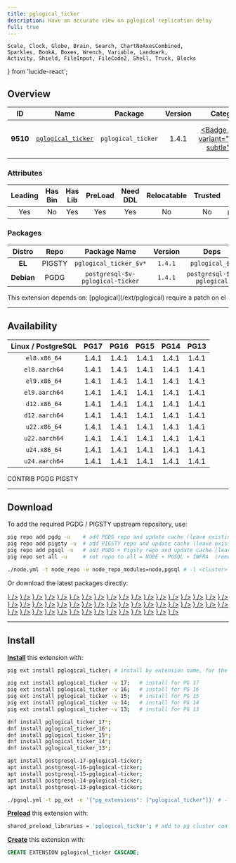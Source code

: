 ```yaml
---
title: pglogical_ticker
description: Have an accurate view on pglogical replication delay
full: true
---
```


    Scale, Clock, Globe, Brain, Search, ChartNoAxesCombined,
    Sparkles, BookA, Boxes, Wrench, Variable, Landmark,
    Activity, Shield, FileInput, FileCode2, Shell, Truck, Blocks
} from 'lucide-react';

## Overview

| <TooltipIconButton tooltip="Extension unique identifier" side="top">ID</TooltipIconButton> | <TooltipIconButton tooltip="Extension name" side="top">Name</TooltipIconButton> | <TooltipIconButton tooltip="Package name for installation" side="top">Package</TooltipIconButton> | <TooltipIconButton tooltip="Latest available extension version" side="top">Version</TooltipIconButton> | <TooltipIconButton tooltip="Extension category" side="top">Category</TooltipIconButton> | <TooltipIconButton tooltip="Open source license" side="top">License</TooltipIconButton> | <TooltipIconButton tooltip="Programming language" side="top">Lang</TooltipIconButton> |
|:--------:|:--------:|:----------:|:--------------:|:---------------------------------------:|:------------------------------------------------------:|:----:|
| **9510** | [`pglogical_ticker`](https://github.com/enova/pglogical_ticker) | `pglogical_ticker` | 1.4.1 | <a href="/ext/etl" className="no-underline"><Badge icon={<Truck />} variant="purple-subtle">ETL</Badge></a> | <a href="/ext/list/license#postgresql" className="no-underline"><Badge icon={<Scale />} variant="blue-subtle">PostgreSQL</Badge></a> | <a href="/ext/list/lang#c"><Badge icon={<FileCode2 />} variant="blue-subtle">C</Badge></a> |

### Attributes

| <TooltipIconButton tooltip="The Primary Leading extension in the Package" side="top">Leading</TooltipIconButton> | <TooltipIconButton tooltip="Contains binary utils" side="top">Has Bin</TooltipIconButton> | <TooltipIconButton tooltip="Contains .so shared library files" side="top">Has Lib</TooltipIconButton> | <TooltipIconButton tooltip="Requires preloading via shared_preload_libraries" side="top">PreLoad</TooltipIconButton> | <TooltipIconButton tooltip="Requires CREATE EXTENSION DDL command" side="top">Need DDL</TooltipIconButton> | <TooltipIconButton tooltip="Can be installed in any schema" side="top">Relocatable</TooltipIconButton> | <TooltipIconButton tooltip="Can be created by non-superuser" side="top">Trusted</TooltipIconButton> | <TooltipIconButton tooltip="Schemas used by this extension" side="top">Schemas</TooltipIconButton> |
|:-------:|:-------:|:-------:|:-------:|:--------:|:-----------:|:-------:|:-------:|
| Yes | No | Yes | Yes | Yes | No | No | `pglogical_ticker` |

### Packages

| <TooltipIconButton tooltip="Linux distribution family, EL or Debian" side="top">Distro</TooltipIconButton> | <TooltipIconButton tooltip="Package repository" side="top">Repo</TooltipIconButton> | <TooltipIconButton tooltip="The RPM/DEB Package Name Pattern (replace $v with real pg major)" side="top">Package Name</TooltipIconButton> | <TooltipIconButton tooltip="Latest package version" side="top">Version</TooltipIconButton> | <TooltipIconButton tooltip="RPM/DEB Package dependencies" side="top">Deps</TooltipIconButton> | <TooltipIconButton tooltip="Available in these PostgreSQL Major Versions" side="top">PG Major</TooltipIconButton> |
|:----------:|:--------:|:------------------------:|:-----------:|:------------:|:------------------:|
|   **EL**   | <Badge variant="amber-subtle"><span className="font-bold">PIGSTY</span></Badge> | `pglogical_ticker_$v*` | `1.4.1` | `pglogical_$v` | <Badge variant="green-subtle">17</Badge><Badge variant="green-subtle">16</Badge><Badge variant="green-subtle">15</Badge><Badge variant="green-subtle">14</Badge><Badge variant="green-subtle">13</Badge> |
| **Debian** | <Badge variant="blue-subtle"><span className="font-bold">PGDG</span></Badge> | `postgresql-$v-pglogical-ticker` | `1.4.1` | `postgresql-$v-pglogical` | <Badge variant="green-subtle">17</Badge><Badge variant="green-subtle">16</Badge><Badge variant="green-subtle">15</Badge><Badge variant="green-subtle">14</Badge><Badge variant="green-subtle">13</Badge> |


<Callout title="Dependencies" type="warn">
    This extension depends on: [pglogical](/ext/pglogical)
</Callout>

<Callout title="Comments" type="info">
    require a patch on el
</Callout>


------

## Availability

| <TooltipIconButton tooltip="Linux Distro Arch / PostgreSQL Major Version" side="top">Linux / PostgreSQL </TooltipIconButton> | **PG17** | **PG16** | **PG15** | **PG14** | **PG13** |
|:-----:|:-----:|:-----:|:-----:|:-----:|:-----:|
| `el8.x86_64` | <Badge variant="amber-subtle">1.4.1</Badge> | <Badge variant="amber-subtle">1.4.1</Badge> | <Badge variant="amber-subtle">1.4.1</Badge> | <Badge variant="amber-subtle">1.4.1</Badge> | <Badge variant="amber-subtle">1.4.1</Badge> |
| `el8.aarch64` | <Badge variant="amber-subtle">1.4.1</Badge> | <Badge variant="amber-subtle">1.4.1</Badge> | <Badge variant="amber-subtle">1.4.1</Badge> | <Badge variant="amber-subtle">1.4.1</Badge> | <Badge variant="amber-subtle">1.4.1</Badge> |
| `el9.x86_64` | <Badge variant="amber-subtle">1.4.1</Badge> | <Badge variant="amber-subtle">1.4.1</Badge> | <Badge variant="amber-subtle">1.4.1</Badge> | <Badge variant="amber-subtle">1.4.1</Badge> | <Badge variant="amber-subtle">1.4.1</Badge> |
| `el9.aarch64` | <Badge variant="amber-subtle">1.4.1</Badge> | <Badge variant="amber-subtle">1.4.1</Badge> | <Badge variant="amber-subtle">1.4.1</Badge> | <Badge variant="amber-subtle">1.4.1</Badge> | <Badge variant="amber-subtle">1.4.1</Badge> |
| `d12.x86_64` | <Badge variant="blue-subtle">1.4.1</Badge> | <Badge variant="blue-subtle">1.4.1</Badge> | <Badge variant="blue-subtle">1.4.1</Badge> | <Badge variant="blue-subtle">1.4.1</Badge> | <Badge variant="blue-subtle">1.4.1</Badge> |
| `d12.aarch64` | <Badge variant="blue-subtle">1.4.1</Badge> | <Badge variant="blue-subtle">1.4.1</Badge> | <Badge variant="blue-subtle">1.4.1</Badge> | <Badge variant="blue-subtle">1.4.1</Badge> | <Badge variant="blue-subtle">1.4.1</Badge> |
| `u22.x86_64` | <Badge variant="blue-subtle">1.4.1</Badge> | <Badge variant="blue-subtle">1.4.1</Badge> | <Badge variant="blue-subtle">1.4.1</Badge> | <Badge variant="blue-subtle">1.4.1</Badge> | <Badge variant="blue-subtle">1.4.1</Badge> |
| `u22.aarch64` | <Badge variant="blue-subtle">1.4.1</Badge> | <Badge variant="blue-subtle">1.4.1</Badge> | <Badge variant="blue-subtle">1.4.1</Badge> | <Badge variant="blue-subtle">1.4.1</Badge> | <Badge variant="blue-subtle">1.4.1</Badge> |
| `u24.x86_64` | <Badge variant="blue-subtle">1.4.1</Badge> | <Badge variant="blue-subtle">1.4.1</Badge> | <Badge variant="blue-subtle">1.4.1</Badge> | <Badge variant="blue-subtle">1.4.1</Badge> | <Badge variant="blue-subtle">1.4.1</Badge> |
| `u24.aarch64` | <Badge variant="blue-subtle">1.4.1</Badge> | <Badge variant="blue-subtle">1.4.1</Badge> | <Badge variant="blue-subtle">1.4.1</Badge> | <Badge variant="blue-subtle">1.4.1</Badge> | <Badge variant="blue-subtle">1.4.1</Badge> |

<Badge variant="green-subtle"><span className="font-black">CONTRIB</span></Badge> <Badge variant="blue-subtle"><span className="font-black">PGDG</span></Badge> <Badge variant="amber-subtle"><span className="font-black">PIGSTY</span></Badge>

------

## Download

To add the required PGDG / PIGSTY upstream repository, use:

```bash tab="pig"
pig repo add pgdg -u    # add PGDG repo and update cache (leave existing repos)
pig repo add pigsty -u  # add PIGSTY repo and update cache (leave existing repos)
pig repo add pgsql -u   # add PGDG + Pigsty repo and update cache (leave existing repos)
pig repo set all -u     # set repo to all = NODE + PGSQL + INFRA  (remove existing repos)
```
```bash tab="pigsty"
./node.yml -t node_repo -e node_repo_modules=node,pgsql # -l <cluster>
```

Or download the latest packages directly:

<Files>
    <Folder name="el8.x86_64">
        <a href="https://repo.pigsty.io/yum/pgsql/el8.x86_64/pglogical_ticker_17-1.4.1-1PIGSTY.el8.x86_64.rpm"><File name="pglogical_ticker_17-1.4.1-1PIGSTY.el8.x86_64.rpm" icon={<Package className="text-emerald-500" />} /></a>
        <a href="https://repo.pigsty.io/yum/pgsql/el8.x86_64/pglogical_ticker_16-1.4.1-1PIGSTY.el8.x86_64.rpm"><File name="pglogical_ticker_16-1.4.1-1PIGSTY.el8.x86_64.rpm" icon={<Package className="text-emerald-500" />} /></a>
        <a href="https://repo.pigsty.io/yum/pgsql/el8.x86_64/pglogical_ticker_15-1.4.1-1PIGSTY.el8.x86_64.rpm"><File name="pglogical_ticker_15-1.4.1-1PIGSTY.el8.x86_64.rpm" icon={<Package className="text-emerald-500" />} /></a>
        <a href="https://repo.pigsty.io/yum/pgsql/el8.x86_64/pglogical_ticker_14-1.4.1-1PIGSTY.el8.x86_64.rpm"><File name="pglogical_ticker_14-1.4.1-1PIGSTY.el8.x86_64.rpm" icon={<Package className="text-emerald-500" />} /></a>
        <a href="https://repo.pigsty.io/yum/pgsql/el8.x86_64/pglogical_ticker_13-1.4.1-1PIGSTY.el8.x86_64.rpm"><File name="pglogical_ticker_13-1.4.1-1PIGSTY.el8.x86_64.rpm" icon={<Package className="text-emerald-500" />} /></a>
    </Folder>
    <Folder name="el8.aarch64">
        <a href="https://repo.pigsty.io/yum/pgsql/el8.aarch64/pglogical_ticker_17-1.4.1-1PIGSTY.el8.aarch64.rpm"><File name="pglogical_ticker_17-1.4.1-1PIGSTY.el8.aarch64.rpm" icon={<Package className="text-orange-500" />} /></a>
        <a href="https://repo.pigsty.io/yum/pgsql/el8.aarch64/pglogical_ticker_16-1.4.1-1PIGSTY.el8.aarch64.rpm"><File name="pglogical_ticker_16-1.4.1-1PIGSTY.el8.aarch64.rpm" icon={<Package className="text-orange-500" />} /></a>
        <a href="https://repo.pigsty.io/yum/pgsql/el8.aarch64/pglogical_ticker_15-1.4.1-1PIGSTY.el8.aarch64.rpm"><File name="pglogical_ticker_15-1.4.1-1PIGSTY.el8.aarch64.rpm" icon={<Package className="text-orange-500" />} /></a>
        <a href="https://repo.pigsty.io/yum/pgsql/el8.aarch64/pglogical_ticker_14-1.4.1-1PIGSTY.el8.aarch64.rpm"><File name="pglogical_ticker_14-1.4.1-1PIGSTY.el8.aarch64.rpm" icon={<Package className="text-orange-500" />} /></a>
        <a href="https://repo.pigsty.io/yum/pgsql/el8.aarch64/pglogical_ticker_13-1.4.1-1PIGSTY.el8.aarch64.rpm"><File name="pglogical_ticker_13-1.4.1-1PIGSTY.el8.aarch64.rpm" icon={<Package className="text-orange-500" />} /></a>
    </Folder>
    <Folder name="el9.x86_64">
        <a href="https://repo.pigsty.io/yum/pgsql/el9.x86_64/pglogical_ticker_17-1.4.1-1PIGSTY.el9.x86_64.rpm"><File name="pglogical_ticker_17-1.4.1-1PIGSTY.el9.x86_64.rpm" icon={<Package className="text-emerald-500" />} /></a>
        <a href="https://repo.pigsty.io/yum/pgsql/el9.x86_64/pglogical_ticker_16-1.4.1-1PIGSTY.el9.x86_64.rpm"><File name="pglogical_ticker_16-1.4.1-1PIGSTY.el9.x86_64.rpm" icon={<Package className="text-emerald-500" />} /></a>
        <a href="https://repo.pigsty.io/yum/pgsql/el9.x86_64/pglogical_ticker_15-1.4.1-1PIGSTY.el9.x86_64.rpm"><File name="pglogical_ticker_15-1.4.1-1PIGSTY.el9.x86_64.rpm" icon={<Package className="text-emerald-500" />} /></a>
        <a href="https://repo.pigsty.io/yum/pgsql/el9.x86_64/pglogical_ticker_14-1.4.1-1PIGSTY.el9.x86_64.rpm"><File name="pglogical_ticker_14-1.4.1-1PIGSTY.el9.x86_64.rpm" icon={<Package className="text-emerald-500" />} /></a>
        <a href="https://repo.pigsty.io/yum/pgsql/el9.x86_64/pglogical_ticker_13-1.4.1-1PIGSTY.el9.x86_64.rpm"><File name="pglogical_ticker_13-1.4.1-1PIGSTY.el9.x86_64.rpm" icon={<Package className="text-emerald-500" />} /></a>
    </Folder>
    <Folder name="el9.aarch64">
        <a href="https://repo.pigsty.io/yum/pgsql/el9.aarch64/pglogical_ticker_17-1.4.1-1PIGSTY.el9.aarch64.rpm"><File name="pglogical_ticker_17-1.4.1-1PIGSTY.el9.aarch64.rpm" icon={<Package className="text-orange-500" />} /></a>
        <a href="https://repo.pigsty.io/yum/pgsql/el9.aarch64/pglogical_ticker_16-1.4.1-1PIGSTY.el9.aarch64.rpm"><File name="pglogical_ticker_16-1.4.1-1PIGSTY.el9.aarch64.rpm" icon={<Package className="text-orange-500" />} /></a>
        <a href="https://repo.pigsty.io/yum/pgsql/el9.aarch64/pglogical_ticker_15-1.4.1-1PIGSTY.el9.aarch64.rpm"><File name="pglogical_ticker_15-1.4.1-1PIGSTY.el9.aarch64.rpm" icon={<Package className="text-orange-500" />} /></a>
        <a href="https://repo.pigsty.io/yum/pgsql/el9.aarch64/pglogical_ticker_14-1.4.1-1PIGSTY.el9.aarch64.rpm"><File name="pglogical_ticker_14-1.4.1-1PIGSTY.el9.aarch64.rpm" icon={<Package className="text-orange-500" />} /></a>
        <a href="https://repo.pigsty.io/yum/pgsql/el9.aarch64/pglogical_ticker_13-1.4.1-1PIGSTY.el9.aarch64.rpm"><File name="pglogical_ticker_13-1.4.1-1PIGSTY.el9.aarch64.rpm" icon={<Package className="text-orange-500" />} /></a>
    </Folder>
    <Folder name="d12.x86_64">
        <a href="https://apt.postgresql.org/pub/repos/apt/pool/main/p/pglogical-ticker/postgresql-17-pglogical-ticker_1.4.1-8.pgdg120+1_arm64.deb"><File name="postgresql-17-pglogical-ticker_1.4.1-8.pgdg120+1_arm64.deb" icon={<Box className="text-emerald-500" />} /></a>
        <a href="https://apt.postgresql.org/pub/repos/apt/pool/main/p/pglogical-ticker/postgresql-16-pglogical-ticker_1.4.1-8.pgdg120+1_arm64.deb"><File name="postgresql-16-pglogical-ticker_1.4.1-8.pgdg120+1_arm64.deb" icon={<Box className="text-emerald-500" />} /></a>
        <a href="https://apt.postgresql.org/pub/repos/apt/pool/main/p/pglogical-ticker/postgresql-15-pglogical-ticker_1.4.1-8.pgdg120+1_arm64.deb"><File name="postgresql-15-pglogical-ticker_1.4.1-8.pgdg120+1_arm64.deb" icon={<Box className="text-emerald-500" />} /></a>
        <a href="https://apt.postgresql.org/pub/repos/apt/pool/main/p/pglogical-ticker/postgresql-14-pglogical-ticker_1.4.1-8.pgdg120+1_arm64.deb"><File name="postgresql-14-pglogical-ticker_1.4.1-8.pgdg120+1_arm64.deb" icon={<Box className="text-emerald-500" />} /></a>
        <a href="https://apt.postgresql.org/pub/repos/apt/pool/main/p/pglogical-ticker/postgresql-13-pglogical-ticker_1.4.1-8.pgdg120+1_arm64.deb"><File name="postgresql-13-pglogical-ticker_1.4.1-8.pgdg120+1_arm64.deb" icon={<Box className="text-emerald-500" />} /></a>
    </Folder>
    <Folder name="d12.aarch64">
        <a href="https://apt.postgresql.org/pub/repos/apt/pool/main/p/pglogical-ticker/postgresql-17-pglogical-ticker_1.4.1-8.pgdg120+1_amd64.deb"><File name="postgresql-17-pglogical-ticker_1.4.1-8.pgdg120+1_amd64.deb" icon={<Box className="text-orange-500" />} /></a>
        <a href="https://apt.postgresql.org/pub/repos/apt/pool/main/p/pglogical-ticker/postgresql-16-pglogical-ticker_1.4.1-8.pgdg120+1_amd64.deb"><File name="postgresql-16-pglogical-ticker_1.4.1-8.pgdg120+1_amd64.deb" icon={<Box className="text-orange-500" />} /></a>
        <a href="https://apt.postgresql.org/pub/repos/apt/pool/main/p/pglogical-ticker/postgresql-15-pglogical-ticker_1.4.1-8.pgdg120+1_amd64.deb"><File name="postgresql-15-pglogical-ticker_1.4.1-8.pgdg120+1_amd64.deb" icon={<Box className="text-orange-500" />} /></a>
        <a href="https://apt.postgresql.org/pub/repos/apt/pool/main/p/pglogical-ticker/postgresql-14-pglogical-ticker_1.4.1-8.pgdg120+1_amd64.deb"><File name="postgresql-14-pglogical-ticker_1.4.1-8.pgdg120+1_amd64.deb" icon={<Box className="text-orange-500" />} /></a>
        <a href="https://apt.postgresql.org/pub/repos/apt/pool/main/p/pglogical-ticker/postgresql-13-pglogical-ticker_1.4.1-8.pgdg120+1_amd64.deb"><File name="postgresql-13-pglogical-ticker_1.4.1-8.pgdg120+1_amd64.deb" icon={<Box className="text-orange-500" />} /></a>
    </Folder>
    <Folder name="u22.x86_64">
        <a href="https://apt.postgresql.org/pub/repos/apt/pool/main/p/pglogical-ticker/postgresql-17-pglogical-ticker_1.4.1-8.pgdg22.04+1_amd64.deb"><File name="postgresql-17-pglogical-ticker_1.4.1-8.pgdg22.04+1_amd64.deb" icon={<Box className="text-emerald-500" />} /></a>
        <a href="https://apt.postgresql.org/pub/repos/apt/pool/main/p/pglogical-ticker/postgresql-16-pglogical-ticker_1.4.1-8.pgdg22.04+1_amd64.deb"><File name="postgresql-16-pglogical-ticker_1.4.1-8.pgdg22.04+1_amd64.deb" icon={<Box className="text-emerald-500" />} /></a>
        <a href="https://apt.postgresql.org/pub/repos/apt/pool/main/p/pglogical-ticker/postgresql-15-pglogical-ticker_1.4.1-8.pgdg22.04+1_amd64.deb"><File name="postgresql-15-pglogical-ticker_1.4.1-8.pgdg22.04+1_amd64.deb" icon={<Box className="text-emerald-500" />} /></a>
        <a href="https://apt.postgresql.org/pub/repos/apt/pool/main/p/pglogical-ticker/postgresql-14-pglogical-ticker_1.4.1-8.pgdg22.04+1_amd64.deb"><File name="postgresql-14-pglogical-ticker_1.4.1-8.pgdg22.04+1_amd64.deb" icon={<Box className="text-emerald-500" />} /></a>
        <a href="https://apt.postgresql.org/pub/repos/apt/pool/main/p/pglogical-ticker/postgresql-13-pglogical-ticker_1.4.1-8.pgdg22.04+1_amd64.deb"><File name="postgresql-13-pglogical-ticker_1.4.1-8.pgdg22.04+1_amd64.deb" icon={<Box className="text-emerald-500" />} /></a>
    </Folder>
    <Folder name="u22.aarch64">
        <a href="https://apt.postgresql.org/pub/repos/apt/pool/main/p/pglogical-ticker/postgresql-17-pglogical-ticker_1.4.1-8.pgdg22.04+1_arm64.deb"><File name="postgresql-17-pglogical-ticker_1.4.1-8.pgdg22.04+1_arm64.deb" icon={<Box className="text-orange-500" />} /></a>
        <a href="https://apt.postgresql.org/pub/repos/apt/pool/main/p/pglogical-ticker/postgresql-16-pglogical-ticker_1.4.1-8.pgdg22.04+1_arm64.deb"><File name="postgresql-16-pglogical-ticker_1.4.1-8.pgdg22.04+1_arm64.deb" icon={<Box className="text-orange-500" />} /></a>
        <a href="https://apt.postgresql.org/pub/repos/apt/pool/main/p/pglogical-ticker/postgresql-15-pglogical-ticker_1.4.1-8.pgdg22.04+1_arm64.deb"><File name="postgresql-15-pglogical-ticker_1.4.1-8.pgdg22.04+1_arm64.deb" icon={<Box className="text-orange-500" />} /></a>
        <a href="https://apt.postgresql.org/pub/repos/apt/pool/main/p/pglogical-ticker/postgresql-14-pglogical-ticker_1.4.1-8.pgdg22.04+1_arm64.deb"><File name="postgresql-14-pglogical-ticker_1.4.1-8.pgdg22.04+1_arm64.deb" icon={<Box className="text-orange-500" />} /></a>
        <a href="https://apt.postgresql.org/pub/repos/apt/pool/main/p/pglogical-ticker/postgresql-13-pglogical-ticker_1.4.1-8.pgdg22.04+1_arm64.deb"><File name="postgresql-13-pglogical-ticker_1.4.1-8.pgdg22.04+1_arm64.deb" icon={<Box className="text-orange-500" />} /></a>
    </Folder>
    <Folder name="u24.x86_64">
        <a href="https://apt.postgresql.org/pub/repos/apt/pool/main/p/pglogical-ticker/postgresql-17-pglogical-ticker_1.4.1-8.pgdg24.04+1_amd64.deb"><File name="postgresql-17-pglogical-ticker_1.4.1-8.pgdg24.04+1_amd64.deb" icon={<Box className="text-emerald-500" />} /></a>
        <a href="https://apt.postgresql.org/pub/repos/apt/pool/main/p/pglogical-ticker/postgresql-16-pglogical-ticker_1.4.1-8.pgdg24.04+1_amd64.deb"><File name="postgresql-16-pglogical-ticker_1.4.1-8.pgdg24.04+1_amd64.deb" icon={<Box className="text-emerald-500" />} /></a>
        <a href="https://apt.postgresql.org/pub/repos/apt/pool/main/p/pglogical-ticker/postgresql-15-pglogical-ticker_1.4.1-8.pgdg24.04+1_amd64.deb"><File name="postgresql-15-pglogical-ticker_1.4.1-8.pgdg24.04+1_amd64.deb" icon={<Box className="text-emerald-500" />} /></a>
        <a href="https://apt.postgresql.org/pub/repos/apt/pool/main/p/pglogical-ticker/postgresql-14-pglogical-ticker_1.4.1-8.pgdg24.04+1_amd64.deb"><File name="postgresql-14-pglogical-ticker_1.4.1-8.pgdg24.04+1_amd64.deb" icon={<Box className="text-emerald-500" />} /></a>
        <a href="https://apt.postgresql.org/pub/repos/apt/pool/main/p/pglogical-ticker/postgresql-13-pglogical-ticker_1.4.1-8.pgdg24.04+1_amd64.deb"><File name="postgresql-13-pglogical-ticker_1.4.1-8.pgdg24.04+1_amd64.deb" icon={<Box className="text-emerald-500" />} /></a>
    </Folder>
    <Folder name="u24.aarch64">
        <a href="https://apt.postgresql.org/pub/repos/apt/pool/main/p/pglogical-ticker/postgresql-17-pglogical-ticker_1.4.1-8.pgdg24.04+1_arm64.deb"><File name="postgresql-17-pglogical-ticker_1.4.1-8.pgdg24.04+1_arm64.deb" icon={<Box className="text-orange-500" />} /></a>
        <a href="https://apt.postgresql.org/pub/repos/apt/pool/main/p/pglogical-ticker/postgresql-16-pglogical-ticker_1.4.1-8.pgdg24.04+1_arm64.deb"><File name="postgresql-16-pglogical-ticker_1.4.1-8.pgdg24.04+1_arm64.deb" icon={<Box className="text-orange-500" />} /></a>
        <a href="https://apt.postgresql.org/pub/repos/apt/pool/main/p/pglogical-ticker/postgresql-15-pglogical-ticker_1.4.1-8.pgdg24.04+1_arm64.deb"><File name="postgresql-15-pglogical-ticker_1.4.1-8.pgdg24.04+1_arm64.deb" icon={<Box className="text-orange-500" />} /></a>
        <a href="https://apt.postgresql.org/pub/repos/apt/pool/main/p/pglogical-ticker/postgresql-14-pglogical-ticker_1.4.1-8.pgdg24.04+1_arm64.deb"><File name="postgresql-14-pglogical-ticker_1.4.1-8.pgdg24.04+1_arm64.deb" icon={<Box className="text-orange-500" />} /></a>
        <a href="https://apt.postgresql.org/pub/repos/apt/pool/main/p/pglogical-ticker/postgresql-13-pglogical-ticker_1.4.1-8.pgdg24.04+1_arm64.deb"><File name="postgresql-13-pglogical-ticker_1.4.1-8.pgdg24.04+1_arm64.deb" icon={<Box className="text-orange-500" />} /></a>
    </Folder>
</Files>

------

## Install

[**Install**](/docs/pgsql/extension/install) this extension with:

```bash tab="pig"
pig ext install pglogical_ticker; # install by extension name, for the current active PG version

pig ext install pglogical_ticker -v 17;   # install for PG 17
pig ext install pglogical_ticker -v 16;   # install for PG 16
pig ext install pglogical_ticker -v 15;   # install for PG 15
pig ext install pglogical_ticker -v 14;   # install for PG 14
pig ext install pglogical_ticker -v 13;   # install for PG 13
```
```bash tab="yum" 
dnf install pglogical_ticker_17*;
dnf install pglogical_ticker_16*;
dnf install pglogical_ticker_15*;
dnf install pglogical_ticker_14*;
dnf install pglogical_ticker_13*;
```
```bash tab="apt" 
apt install postgresql-17-pglogical-ticker;
apt install postgresql-16-pglogical-ticker;
apt install postgresql-15-pglogical-ticker;
apt install postgresql-14-pglogical-ticker;
apt install postgresql-13-pglogical-ticker;
```
```bash tab="ansible"
./pgsql.yml -t pg_ext -e '{"pg_extensions": ["pglogical_ticker"]}' # -l <cls>
```

[**Preload**](/docs/pgsql/extension/load) this extension with:

```bash
shared_preload_libraries = 'pglogical_ticker'; # add to pg cluster config
```

[**Create**](/docs/pgsql/extension/create) this extension with:

```sql
CREATE EXTENSION pglogical_ticker CASCADE;
```


